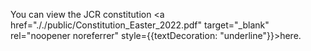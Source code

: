 
You can view the JCR constitution <a href="././public/Constitution_Easter_2022.pdf" target="_blank" rel="noopener noreferrer" style={{textDecoration: "underline"}}>here</a>.